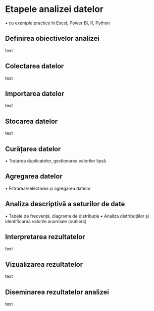 # Etapele analizei datelor {#cap5}

•	cu exemple practice în Excel, Power BI, R, Python

## Definirea obiectivelor analizei

text

## Colectarea datelor

text

## Importarea datelor

text

## Stocarea datelor

text

## Curățarea datelor

•	Tratarea duplicatelor, gestionarea valorilor lipsă

## Agregarea datelor

•	Filtrarea/selectarea și agregarea datelor

## Analiza descriptivă a seturilor de date

•	Tabele de frecvență, diagrame de distribuție
•	Analiza distribuțiilor și identificarea valorile anormale (outliers)

## Interpretarea rezultatelor

text

## Vizualizarea rezultatelor 

text

## Diseminarea rezultatelor analizei

text

